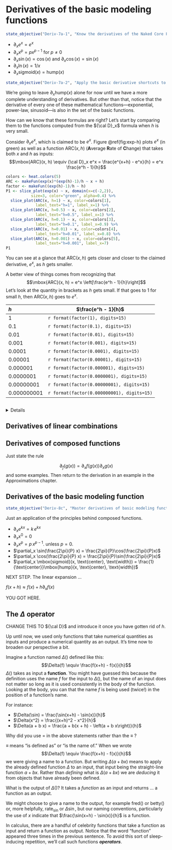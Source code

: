 # Derivatives of the basic modeling functions

::: {.objectives}
```r
state_objective("Deriv-7a-1", "Know the derivatives of the Naked Core Functions")
```
:::

- $\partial_x e^x = e^x$
- $\partial_x x^p = p x^{p-1}$ for $p \neq 0$
- $\partial_x \sin(x) = \cos(x)$ and $\partial_x \cos(x) = \sin(x)$
- $\partial_x \ln(x) = 1/x$
- $\partial_x \text{sigmoid}(x) = \text{hump}(x)$


::: {.objectives}
```r
state_objective("Deriv-7a-2", "Apply the basic derivative shortcuts to find the derivative of a function.")
```
:::



We're going to leave $\partial_x \mbox{hump}(x)$ alone for now until we have a more complete understanding of derivatives. But other than that, notice that the derivative of every one of these mathematical functions---exponential, power-law, sinusoid---is also in the set of the basic functions.

::: {.workedexample latex-data=""}
How can we know that these formulas are right? Let's start by comparing them to the functions computed from the ${\cal D}_x$ formula when $h$ is very small.

Consider $\partial_x e^x$, which is claimed to be $e^x$. Figure \@ref{fig:exp-h} plots $e^x$ (in green) as well as a function ARC$(x, h)$ (**A**verage **R**ate of **C**hange) that takes both $x$ and $h$ as inputs: $$\mbox{ARC}(x, h) \equiv {\cal D}_x e^x = \frac{e^{x+h} - e^x}{h} = e^x \frac{e^h - 1}{h}$$

```r
colors <- heat.colors(5)
ARC <- makeFun(exp(x)*(exp(h)-1)/h ~ x + h)
factor <- makeFun((exp(h)-1)/h ~ h)
P1 <- slice_plot(exp(x) ~ x, domain(x=c(-2,2)), 
           size=3, color="green", alpha=0.4) %>%
  slice_plot(ARC(x, h=1) ~ x, color=colors[1],
             label_text="h=1", label_x=1) %>%
  slice_plot(ARC(x, h=0.5) ~ x, color=colors[2],
             label_text="h=0.5", label_x=1) %>%
  slice_plot(ARC(x, h=0.1) ~ x, color=colors[3],
             label_text="h=0.1", label_x=0.9) %>%
  slice_plot(ARC(x, h=0.01) ~ x, color=colors[4],
             label_text="h=0.01", label_x=0.8) %>%
  slice_plot(ARC(x, h=0.001) ~ x, color=colors[5],
             label_text="h=0.001", label_x=7)
P1
```

You can see at a glance that $\mbox{ARC}(x, h)$ gets closer and closer to the claimed derivative, $e^x$, as $h$ gets smaller. 

A better view of things comes from recognizing that $$\mbox{ARC}(x, h) = e^x \left[\frac{e^h - 1}{h}\right]$$
Let's look at the quantity in brackets as $h$ gets small. If that goes to 1 for small $h$, then $\mbox{ARC}(x, h)$ goes to $e^x$.

$h$ | $\frac{e^h - 1}{h}$ 
:----|-------------------
1   | `r format(factor(1), digits=15)`
0.1   | `r format(factor(0.1), digits=15)`
0.01   | `r format(factor(0.01), digits=15)`
0.001   | `r format(factor(0.001), digits=15)`
0.0001   | `r format(factor(0.0001), digits=15)`
0.00001   | `r format(factor(0.00001), digits=15)`
0.000001   | `r format(factor(0.000001), digits=15)`
0.0000001   | `r format(factor(0.0000001), digits=15)`
0.00000001   | `r format(factor(0.00000001), digits=15)`
0.000000001   | `r format(factor(0.000000001), digits=15)`
:::

```exercise
```
<details>`r knitr::knit_child("Exercises/Diff/finch-trim-kayak.Rmd")`</details>

## Derivatives of linear combinations

## Derivatives of composed functions

Just state the rule

$$\partial_ f(g(x)) = \partial_x f(g(x)) \partial_x g(x)$$
and some examples. Then return to the derivation in an example in the Approximations chapter. 




## Derivatives of the basic modeling function


    
::: {.objectives}
```r
state_objective("Deriv-8c", "Master derivatives of basic modeling functions")
```
:::

Just an application of the principles behind composed functions.

* $\partial_x e^{k x} = k\,e^{k x}$
* $\partial_x x^0 = 0$
* $\partial_x x^p = p\, x^{p-1}$. unless $p=0$. 
* $\partial_x \sin(\frac{2\pi}{P} x) = \frac{2\pi}{P}\cos(\frac{2\pi}{P}x)$
* $\partial_x \cos(\frac{2\pi}{P} x) = \frac{2\pi}{P}\sin(\frac{2\pi}{P}x)$
* $\partial_x \mbox{sigmoid}(x, \text{center}, \text{width}) = \frac{1}{\text{center}}\mbox{hump}(x, \text{center}, \text{width})$


NEXT STEP. The linear expansion ...

$f(x + h) \approx f(x) + h \partial_x f(x)$










YOU GOT HERE.

## The $\Delta$ operator

CHANGE THIS TO ${\cal D}$ and introduce it once you have gotten rid of $h$.

Up until now, we used only functions that take numerical quantities as inputs and produce a numerical quantity as an output. It's time now to broaden our perspective a bit.

Imagine a function named $\Delta()$ defined like this:
$$\Delta(f) \equiv \frac{f(x+h) - f(x)}{h}$$
$\Delta()$ takes as input a **function**. You might have guessed this because the definition uses the name $f$ for the input to $\Delta()$, but the name of an input does not matter so long as it is used consistently in the body of the function. Looking at the body, you can that the name $f$ is being used (twice!) in the position of a function's name.

For instance:

- $\Delta(\sin) = \frac{\sin(x+h) - \sin(x)}{h}$
- $\Delta(x^2) = \frac{(x+h)^2 - x^2}{h}$
- $\Delta(a + b x) = \frac{a + b(x + h) - \left(a + b x\right)}{h}$

::: {.why latex-data=""}
Why did you use $=$ in the above statements rather than the $\equiv$ ?

$\equiv$ means "is defined as" or "is the name of." When we wrote $$\Delta(f) \equiv \frac{f(x+h) - f(x)}{h}$$ we were giving a name to a function. But writing $\Delta(a + b x)$ means to apply the already defined function $\Delta$ to an input, that input being the straight-line function $a + b x$. Rather than *defining* what is $\Delta(a + b x)$ we are *deducing* it from objects that have already been defined.
:::

What is the output of $\Delta()$? It takes a *function* as an input and returns ... a function as an output.

We might choose to give a name to the output, for example fred() or betty() or, more helpfully, $\mbox{rate}_{\sin}$ or $\Delta \sin$, but our naming conventions, particularly the use of $x$ indicate that $\frac{\sin(x+h) - \sin(x)}{h}$ is a function.

In calculus, there are a handful of celebrity functions that take a function as input and return a function as output. Notice that the word "function" appeared three times in the previous sentence. To avoid this sort of sleep-inducing repetition, we'll call such functions ***operators***. 
